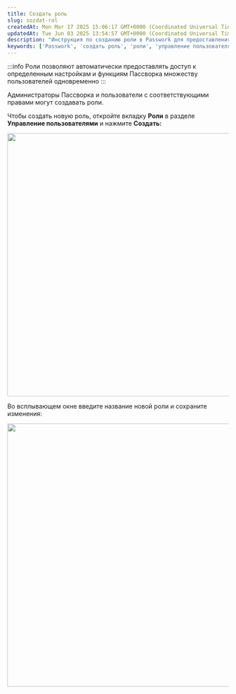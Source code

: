 ```yaml
---
title: Создать роль
slug: sozdat-rol
createdAt: Mon Mar 17 2025 15:06:17 GMT+0000 (Coordinated Universal Time)
updatedAt: Tue Jun 03 2025 13:54:57 GMT+0000 (Coordinated Universal Time)
description: "Инструкция по созданию роли в Passwork для предоставления доступа к настройкам и функциям нескольким пользователям."
keywords: ['Passwork', 'создать роль', 'роли', 'управление пользователями', 'доступ', 'инструкция']
---
```


:::info
Роли позволяют автоматически предоставлять доступ к определенным настройкам и функциям Пассворка множеству пользователей одновременно
:::

Администраторы Пассворка и пользователи с соответствующими правами могут создавать роли.

Чтобы создать новую роль, откройте вкладку **Роли** в разделе **Управление пользователями** и нажмите **Создать:**

<div style={{ textAlign: 'center' }}>
  <img
    src="https://archbee-image-uploads.s3.amazonaws.com/QKZtfOnnubSbfN3D1EPqb-DWM418J756yZj33RwnFYf-20250412-095044.png"
    width="600"
    style={{ display: 'block', margin: '0 auto' }}
  />
</div>

Во всплывающем окне введите название новой роли и сохраните изменения:

<div style={{ textAlign: 'center' }}>
  <img
    src="https://archbee-image-uploads.s3.amazonaws.com/QKZtfOnnubSbfN3D1EPqb-C3i3wGdyIpMC7U2iwV2I5-20250417-144857.png"
    width="600"
    style={{ display: 'block', margin: '0 auto' }}
  />
</div>
